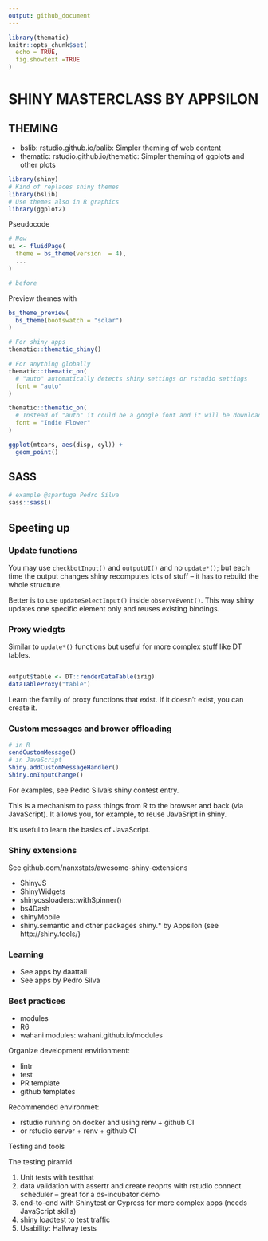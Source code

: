 ```yaml
---
output: github_document
---
```


```r
library(thematic)
knitr::opts_chunk$set(
  echo = TRUE,
  fig.showtext =TRUE
)
```

# SHINY MASTERCLASS BY APPSILON

## THEMING

* bslib: rstudio.github.io/balib: Simpler theming of web content
* thematic: rstudio.github.io/thematic: Simpler theming of ggplots and other plots

```r
library(shiny)
# Kind of replaces shiny themes
library(bslib)
# Use themes also in R graphics
library(ggplot2)
```

Pseudocode

```r
# Now
ui <- fluidPage(
  theme = bs_theme(version  = 4), 
  ...
)

# before
```

Preview themes with

```r
bs_theme_preview(
  bs_theme(bootswatch = "solar")
)
```

```r
# For shiny apps
thematic::thematic_shiny()

# For anything globally
thematic::thematic_on(
  # "auto" automatically detects shiny settings or rstudio settings
  font = "auto"
)
```

```r
thematic::thematic_on(
  # Instead of "auto" it could be a google font and it will be downloaded
  font = "Indie Flower"
)

ggplot(mtcars, aes(disp, cyl)) + 
  geom_point()
```

## SASS

```r
# example @spartuga Pedro Silva
sass::sass()
```

## Speeting up

### Update functions

You may use `checkbotInput()` and `outputUI()` and no `update*()`; but each time
the output changes shiny recomputes lots of stuff -- it has to rebuild the whole
structure.

Better is to use `updateSelectInput()` inside `observeEvent()`. This way shiny
updates one specific element only and reuses existing bindings.

### Proxy wiedgts

Similar to `update*()` functions but useful for more complex stuff like DT
tables.

```r

output$table <- DT::renderDataTable(irig)
dataTableProxy("table")
```

Learn the family of proxy functions that exist. If it doesn't exist, you can
create it.

### Custom messages and brower offloading

```r
# in R
sendCustomMessage()
# in JavaScript
Shiny.addCustomMessageHandler()
Shiny.onInputChange()
```

For examples, see Pedro Silva's shiny contest entry.

This is a mechanism to pass things from R to the browser and back (via
JavaScript). It allows you, for example, to reuse JavaSript in shiny.

It's useful to learn the basics of JavaScript.

### Shiny extensions

See github.com/nanxstats/awesome-shiny-extensions

* ShinyJS
* ShinyWidgets
* shinycssloaders::withSpinner()
* bs4Dash
* shinyMobile
* shiny.semantic and other packages shiny.* by Appsilon (see
http://shiny.tools/)

### Learning

* See apps by daattali
* See apps by Pedro Silva

### Best practices

* modules
* R6
* wahani modules: wahani.github.io/modules

Organize development envirionment:

* lintr
* test
* PR template
* github templates

Recommended environmet:

* rstudio running on docker and using renv + github CI
* or rstudio server + renv + github CI

Testing and tools

The testing piramid

1. Unit tests with testthat
2. data validation with assertr and create reoprts with rstudio connect
scheduler -- great for a ds-incubator demo
3. end-to-end with Shinytest or Cypress for more complex apps (needs JavaScript
skills)
4. shiny loadtest to test traffic
5. Usability: Hallway tests
